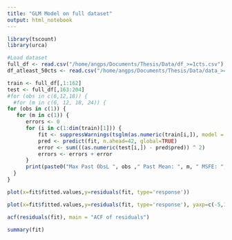 ```yaml
---
title: "GLM Model on full dataset"
output: html_notebook
---
```


```r
library(tscount)
library(urca)
```

```r
#Load dataset
full_df <- read.csv("/home/angps/Documents/Thesis/Data/df_>=1cts.csv")
df_atleast_50cts <- read.csv("/home/angps/Documents/Thesis/Data/data_>=50cts.csv")
```

```r
train <- full_df[,1:162]
test <- full_df[,163:204]
#for (obs in c(6,12,18)) {
  #for (m in c(6, 12, 18, 24)) {
for (obs in c(1)) {
   for (m in c(1)) {
      errors <- 0
      for (i in c(1:dim(train)[1])) {
          fit <- suppressWarnings(tsglm(as.numeric(train[i,]), model = list(past_obs = 1, past_mean = m), distr = "poisson"))
          pred <- predict(fit, n.ahead=42, global=TRUE)
          error <- sum(((as.numeric(test[i,]) - pred$pred)) ^ 2)
          errors <- errors + error
      }
      print(paste0("Max Past ObsL ", obs ," Past Mean: ", m, " MSFE: ", errors/42))
  }
}

```

```r
plot(x=fit$fitted.values,y=residuals(fit, type='response'))
```

```r
plot(x=fit$fitted.values,y=residuals(fit, type='response'), yaxp=c(-5,15,20))
```

```r
acf(residuals(fit), main = "ACF of residuals")
```


```r
summary(fit)
```



